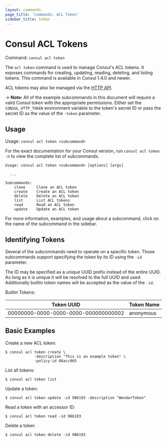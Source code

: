 ```yaml
---
layout: commands
page_title: 'Commands: ACL Token'
sidebar_title: token
---
```


# Consul ACL Tokens

Command: `consul acl token`

The `acl token` command is used to manage Consul's ACL tokens.
It exposes commands for creating, updating, reading, deleting, and listing tokens.
This command is available in Consul 1.4.0 and newer.

ACL tokens may also be managed via the [HTTP API](/api/acl/tokens).

-> **Note:** All of the example subcommands in this document will require a valid
Consul token with the appropriate permissions. Either set the
`CONSUL_HTTP_TOKEN` environment variable to the token's secret ID or pass the
secret ID as the value of the `-token` parameter.

## Usage

Usage: `consul acl token <subcommand>`

For the exact documentation for your Consul version, run `consul acl token -h` to view the complete list of subcommands.

```text
Usage: consul acl token <subcommand> [options] [args]

  ...

Subcommands:
    clone     Clone an ACL token
    create    Create an ACL token
    delete    Delete an ACL token
    list      List ACL tokens
    read      Read an ACL token
    update    Update an ACL token
```

For more information, examples, and usage about a subcommand, click on the name
of the subcommand in the sidebar.

## Identifying Tokens

Several of the subcommands need to operate on a specific token. Those
subcommands support specifying the token by its ID using the `-id` parameter.

The ID may be specified as a unique UUID prefix instead of the entire UUID. As
long as it is unique it will be resolved to the full UUID and used. Additionally
builtin token names will be accepted as the value of the `-id`.

Builtin Tokens:

| Token UUID                           | Token Name |
| ------------------------------------ | ---------- |
| 00000000-0000-0000-0000-000000000002 | anonymous  |

## Basic Examples

Create a new ACL token:

```shell-session
$ consul acl token create \
             -description "This is an example token" \
             -policy-id 06acc965
```

List all tokens:

```shell-session
$ consul acl token list
```

Update a token:

```shell-session
$ consul acl token update -id 986193 -description "WonderToken"
```

Read a token with an accessor ID:

```shell-session
$ consul acl token read -id 986193
```

Delete a token

```shell-session
$ consul acl token delete -id 986193
```
